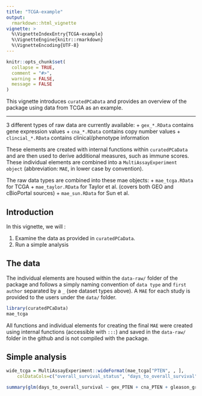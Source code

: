 ```yaml
---
title: "TCGA-example"
output: 
  rmarkdown::html_vignette
vignette: >
  %\VignetteIndexEntry{TCGA-example}
  %\VignetteEngine{knitr::rmarkdown}
  %\VignetteEncoding{UTF-8}
---
```


```r

knitr::opts_chunk$set(
  collapse = TRUE,
  comment = "#>",
  warning = FALSE,
  message = FALSE
)

```

This vignette introduces `curatedPCaData` and provides an overview of the  package using data from TCGA as an example. 

***

3 different types of raw data are currently available: 
    + `gex_*.RData` contains gene expression values
    + `cna_*.RData` contains copy number values
    + `clincial_*.RData` contains clinical/phenotype information
    
These elements are created with internal functions within `curatedPCaData` and are then used to derive additional measures, such as immune scores. 
These individual elements are combined into a `MultiAssayExperiment object` (abbreviation: `MAE`, in lower case by convention). 

The raw data types are combined into these mae objects:
    + `mae_tcga.RData` for TCGA
    + `mae_taylor.RData` for Taylor et al. (covers both GEO and cBioPortal sources)
    + `mae_sun.RData` for Sun et al.

## Introduction 

In this vignette, we will : 

1. Examine the data as provided in `curatedPCaData`. 
2. Run a simple analysis 

## The data 

The individual elements are housed within the `data-raw/` folder of the package and follows a simply naming convention of `data type` and `first author` separated by a `_` (see dataset types above). 
A `MAE` for each study is provided to the users under the `data/` folder. 

```r
library(curatedPCaData)
mae_tcga
```

All functions and individual elements for creating the final `MAE` were created using internal functions (accessible with `:::`) and saved in the `data-raw/` folder in the github and is not compiled with the package.

## Simple analysis



```r

wide_tcga = MultiAssayExperiment::wideFormat(mae_tcga["PTEN", , ],
    colDataCols=c("overall_survival_status", "days_to_overall_survival", "gleason_grade"))

summary(glm(days_to_overall_survival ~ gex_PTEN + cna_PTEN + gleason_grade, data = wide_tcga))

```


